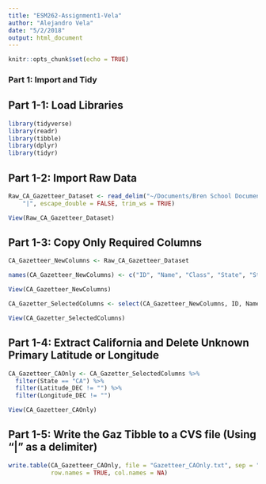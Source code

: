 ```yaml
---
title: "ESM262-Assignment1-Vela"
author: "Alejandro Vela"
date: "5/2/2018"
output: html_document
---
```


```r
knitr::opts_chunk$set(echo = TRUE)
```
### Part 1: Import and Tidy

## Part 1-1: Load Libraries


```r

library(tidyverse)
library(readr)
library(tibble)
library(dplyr)
library(tidyr)

```
## Part 1-2: Import Raw Data

```r


Raw_CA_Gazetteer_Dataset <- read_delim("~/Documents/Bren School Documents/3-Spring Quarter 2018/ESM262-Computing for Environmental Sciences/Assignment1/CA_Features_20180401.txt", 
    "|", escape_double = FALSE, trim_ws = TRUE)

View(Raw_CA_Gazetteer_Dataset)

```

## Part 1-3: Copy Only Required Columns

```r

CA_Gazetteer_NewColumns <- Raw_CA_Gazetteer_Dataset

names(CA_Gazetteer_NewColumns) <- c("ID", "Name", "Class", "State", "State_ID", "County", "County_ID", "Latitude_DMS", "Longitude_DMS", "Latitude_DEC", "Longitude_DEC", "Latitude_DMS_SRC", "Longitude_DMS_SRC", "Latitude_DEC_SRC", "Longitude_DEC_SRC", "Elevation_MTS", "Elevation_FT", "MapName", "DateCreated", "DateEdited")

View(CA_Gazetteer_NewColumns)

CA_Gazetter_SelectedColumns <- select(CA_Gazetteer_NewColumns, ID, Name, Class, State, County, Latitude_DEC, Longitude_DEC, Latitude_DEC_SRC, Longitude_DEC_SRC, Elevation_MTS, MapName, DateCreated, DateEdited)

View(CA_Gazetter_SelectedColumns)
```

## Part 1-4: Extract California and Delete Unknown Primary Latitude or Longitude

```r

CA_Gazetteer_CAOnly <- CA_Gazetter_SelectedColumns %>%
  filter(State == "CA") %>%
  filter(Latitude_DEC != "") %>%
  filter(Longitude_DEC != "")

View(CA_Gazetteer_CAOnly)

```

## Part 1-5: Write the Gaz Tibble to a CVS file (Using "|" as a delimiter)

```r

write.table(CA_Gazetteer_CAOnly, file = "Gazetteer_CAOnly.txt", sep = "|",
            row.names = TRUE, col.names = NA)

```
